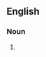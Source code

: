 {{also|éducations|êducâtions}}
==English==

===Noun===
{{head|en|noun form}}

# {{plural of|education|lang=en}}